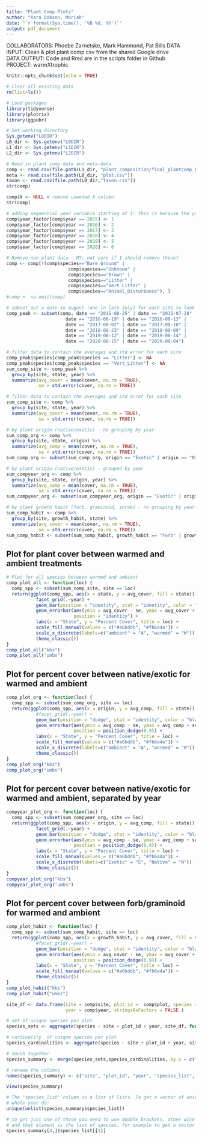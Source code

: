 ```yaml
---
title: "Plant Comp Plots"
author: "Kara Dobson, Moriah"
date: "`r format(Sys.time(), '%B %d, %Y')`"
output: pdf_document
---
```


COLLABORATORS: Phoebe Zarnetske, Mark Hammond, Pat Bills 
DATA INPUT: Clean & plot plant comp csv from the shared Google drive  
DATA OUTPUT: Code and Rmd are in the scripts folder in Github  
PROJECT: warmXtrophic 

```r
knitr::opts_chunk$set(echo = TRUE)
```

```r
# Clear all existing data
rm(list=ls())

# Load packages
library(tidyverse)
library(plotrix)
library(ggpubr)

# Set working directory
Sys.getenv("L0DIR")
L0_dir <- Sys.getenv("L0DIR")
L1_dir <- Sys.getenv("L1DIR")
L2_dir <- Sys.getenv("L2DIR")

# Read in plant comp data and meta-data
comp <- read.csv(file.path(L1_dir, "plant_composition/final_plantcomp_L1.csv"))
meta <- read.csv(file.path(L0_dir, "plot.csv"))
taxon <- read.csv(file.path(L0_dir,"taxon.csv"))
str(comp)

comp$X <- NULL # remove uneeded X column
str(comp)

# adding sequential year variable starting at 1: this is because the years (e.g. 2015, 2016, etc) are large numbers compared with other values in the dataset. We can always label axes with these real years.
comp$year_factor[comp$year == 2015] <- 1
comp$year_factor[comp$year == 2016] <- 2
comp$year_factor[comp$year == 2017] <- 3
comp$year_factor[comp$year == 2018] <- 4
comp$year_factor[comp$year == 2019] <- 5
comp$year_factor[comp$year == 2020] <- 6

# Remove non-plant data - MY: not sure if I should remove these?
comp <- comp[!(comp$species=="Bare_Ground" | 
                       comp$species=="Unknown" | 
                       comp$species=="Brown" | 
                       comp$species=="Litter" | 
                       comp$species=="Vert_Litter" | 
                       comp$species=="Animal_Disturbance"), ]
#comp <- na.omit(comp)
```
```r
# subset out a date in August (one in late July) for each site to look at biomass w/o repeating measurements
comp_peak <- subset(comp, date == "2015-08-25" | date == "2015-07-28" | # first date is kbs, second is umbs
                      date == "2016-08-19" | date == "2016-08-13" |
                      date == "2017-08-02" | date == "2017-08-10" |
                      date == "2018-08-23" | date == "2018-08-09" |
                      date == "2019-08-12" | date == "2019-08-14" |
                      date == "2020-08-15" | date == "2020-08-04")

# filter data to contain the averages and std error for each site
comp_peak$species[comp_peak$species == "Litter"] <- NA
comp_peak$species[comp_peak$species == "Vert_Litter"] <- NA
sum_comp_site <- comp_peak %>%
  group_by(site, state, year) %>%
  summarize(avg_cover = mean(cover, na.rm = TRUE),
            se = std.error(cover, na.rm = TRUE))
```


```r
# filter data to contain the averages and std error for each site
sum_comp_site <- comp %>%
  group_by(site, state, year) %>%
  summarize(avg_cover = mean(cover, na.rm = TRUE),
            se = std.error(cover, na.rm = TRUE))

# by plant origin (native/exotic) - no grouping by year
sum_comp_org <- comp %>%
  group_by(site, state, origin) %>%
  summarize(avg_comp = mean(cover, na.rm = TRUE),
            se = std.error(cover, na.rm = TRUE))
sum_comp_org <- subset(sum_comp_org, origin == "Exotic" | origin == "Native")

# by plant origin (native/exotic) - grouped by year
sum_compyear_org <- comp %>%
  group_by(site, state, origin, year) %>%
  summarize(avg_comp = mean(cover, na.rm = TRUE),
            se = std.error(cover, na.rm = TRUE))
sum_compyear_org <- subset(sum_compyear_org, origin == "Exotic" | origin == "Native")

# by plant growth habit (forb, graminoid, shrub) - no grouping by year
sum_comp_habit <- comp %>%
  group_by(site, growth_habit, state) %>%
  summarize(avg_cover = mean(cover, na.rm = TRUE),
            se = std.error(cover, na.rm = TRUE))
sum_comp_habit <- subset(sum_comp_habit, growth_habit == "Forb" | growth_habit == "Graminoid")
```

## Plot for plant cover between warmed and ambient treatments
```r
# Plot for all species between warmed and ambient
comp_plot_all <- function(loc) { 
  comp_spp <- subset(sum_comp_site, site == loc)
  return(ggplot(comp_spp, aes(x = state, y = avg_cover, fill = state)) +
           facet_grid(.~year) +
           geom_bar(position = "identity", stat = "identity", color = "black") +
           geom_errorbar(aes(ymin = avg_cover - se, ymax = avg_cover + se), width = 0.2,
                         position = "identity") +
           labs(x = "State", y = "Percent Cover", title = loc) +
           scale_fill_manual(values = c("#a6bddb", "#fb6a4a")) +
           scale_x_discrete(labels=c("ambient" = "A", "warmed" = "W")) +
           theme_classic())
}
comp_plot_all("kbs")
comp_plot_all("umbs")
```

## Plot for percent cover between native/exotic for warmed and ambient
```r
comp_plot_org <- function(loc) { 
  comp_spp <- subset(sum_comp_org, site == loc)
  return(ggplot(comp_spp, aes(x = origin, y = avg_comp, fill = state)) +
           #facet_grid(.~year) +
           geom_bar(position = "dodge", stat = "identity", color = "black") +
           geom_errorbar(aes(ymin = avg_comp - se, ymax = avg_comp + se), width = 0.2,
                         position = position_dodge(0.9)) +
           labs(x = "State", y = "Percent Cover", title = loc) +
           scale_fill_manual(values = c("#a6bddb", "#fb6a4a")) +
           scale_x_discrete(labels=c("ambient" = "A", "warmed" = "W")) +
           theme_classic())
}
comp_plot_org("kbs")
comp_plot_org("umbs")
```

## Plot for percent cover between native/exotic for warmed and ambient, separated by year
```r
compyear_plot_org <- function(loc) { 
  comp_spp <- subset(sum_compyear_org, site == loc)
  return(ggplot(comp_spp, aes(x = origin, y = avg_comp, fill = state)) +
           facet_grid(.~year) +
           geom_bar(position = "dodge", stat = "identity", color = "black") +
           geom_errorbar(aes(ymin = avg_comp - se, ymax = avg_comp + se), width = 0.2,
                         position = position_dodge(0.9)) +
           labs(x = "State", y = "Percent Cover", title = loc) +
           scale_fill_manual(values = c("#a6bddb", "#fb6a4a")) +
           scale_x_discrete(labels=c("Exotic" = "E", "Native" = "N")) +
           theme_classic())
}
compyear_plot_org("kbs")
compyear_plot_org("umbs")
```

## Plot for percent cover between forb/graminoid for warmed and ambient
```r
comp_plot_habit <- function(loc) { 
  comp_spp <- subset(sum_comp_habit, site == loc)
  return(ggplot(comp_spp, aes(x = growth_habit, y = avg_cover, fill = state)) +
           #facet_grid(.~year) +
           geom_bar(position = "dodge", stat = "identity", color = "black") +
           geom_errorbar(aes(ymin = avg_cover - se, ymax = avg_cover + se), width = 0.2,
                         position = position_dodge(0.9)) +
           labs(x = "State", y = "Percent Cover", title = loc) +
           scale_fill_manual(values = c("#a6bddb", "#fb6a4a")) +
           theme_classic())
}
comp_plot_habit("kbs")
comp_plot_habit("umbs")  
```

```r
site_df <- data.frame(site = comp$site, plot_id =  comp$plot, species = as.character(comp$species), 
                      year = comp$year, stringsAsFactors = FALSE )

# set of unique species per plot
species_sets <- aggregate(species ~ site + plot_id + year, site_df, function(x) unique(x))

# cardinality  of unique species per plot
species_cardinalities <- aggregate(species ~ site + plot_id + year, site_df, function(x) length(unique(x)))

# smush together 
species_summary <- merge(species_sets,species_cardinalities, by.x = c("site", "plot_id", "year"),by.y  = c("site", "plot_id", "year"))

# rename the columns 
names(species_summary) <- c("site", "plot_id", "year", "species_list", "species_cardinality")

View(species_summary)

# The "species_list" column is a list of lists. To get a vector of unique species for all plots for that 
# whole year do:
unique(unlist(species_summary$species_list))

# to get just one of those you need to use double brackets, other wise you get a list with one element, 
# and that element is the list of species. for example to get a vector of species on row four, use
species_summary[4,]$species_list[[1]]

```

